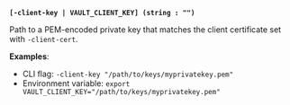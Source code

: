 <a id="global-client-key" />

**`[-client-key | VAULT_CLIENT_KEY] (string : "")`**

Path to a PEM-encoded private key that matches the client certificate set with
`-client-cert`.

**Examples**:

- CLI flag: `-client-key "/path/to/keys/myprivatekey.pem"`
- Environment variable: `export VAULT_CLIENT_KEY="/path/to/keys/myprivatekey.pem"`

